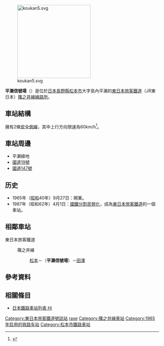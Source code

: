 {{日本車站資訊
|公司色 = green
|文字色 = 
|圖片 = Hirase-Shingojo.JPG
|pxl = 
|圖片說明 = 自田澤站方向看車站內部
|站名 = 平瀨信號場
|日文原名 = 平瀬
|平假名 =ひらせ
|羅馬拼音 =Hirase
|前一站 = [[松本站|松本]]
|前一站距離 =4.2
|後一站距離 =4.1
|後一站 = [[田澤站|田澤]]
|電報略號 = ラセ
|停站路線數 =
|所屬公司 = [[東日本旅客鐵道|東日本旅客鐵道]]（JR東日本）
|所屬路線 = {{Color|#f15a22|■}}[[篠之井線|篠之井線]]
|距離 =17.5
|起點站 = [[鹽尻站|鹽尻]]
|所在地 =[[長野縣|長野縣]][[松本市|松本市]]大字島內平瀨
|車站構造 = [[地面車站|地面車站]]
|月台配置 = 
|啟用年月日 = 1965年（[[昭和|昭和]]40年）9月27日
|廢站年月日 = 
|上下車人次 = 
|統計年度 = 
|備註 = 
}}

[[File:koukan5.svg|240px]]

'''平瀨信號場'''（{{jpn|j=平瀬信号場|hg=ひらせしんごうじょう|rm=Hirase shingōjō|f=y}}）是位於[[日本|日本]][[長野縣|長野縣]][[松本市|松本市]]大字島內平瀨的[[東日本旅客鐵道|東日本旅客鐵道]]（JR東日本）[[篠之井線|篠之井線]][[線路所|線路所]]。

== 車站結構 ==
擁有2條[[安全側線|安全側線]]，其中上行方向限速為60km/h<ref>{{lang|ja|長野県鉄道全駅増補改訂版(信濃毎日新聞社)}}</ref>。

== 車站周邊 ==
*平瀨綠地
*[[國道19號|國道19號]]
*[[國道147號|國道147號]]

== 历史 ==
*1965年（[[昭和|昭和]]40年）9月27日：開業。
*1987年（昭和62年）4月1日：[[國鐵分割民營化|國鐵分割民營化]]，成為[[東日本旅客鐵道|東日本旅客鐵道]]的一個車站。

== 相鄰車站 ==
;東日本旅客鐵道
:{{Color|#f15a22|■}}篠之井線
:: [[松本站|松本]]－（'''平瀨信號場'''）－[[田澤站|田澤]]

== 參考資料 ==
{{reflist}}

== 相關條目 ==
*[[日本鐵路車站列表_Hi|日本鐵路車站列表 Hi]]

{{篠之井線}}
{{铁路车站小作品}}

{{DEFAULTSORT:Hirase Shingojo}}
[[Category:東日本旅客鐵道號誌站|Category:東日本旅客鐵道號誌站]]
[[Category:日本鐵路車站_Hi|rase]]
[[Category:篠之井線車站|Category:篠之井線車站]]
[[Category:1965年启用的铁路车站|Category:1965年启用的铁路车站]]
[[Category:松本市鐵路車站|Category:松本市鐵路車站]]